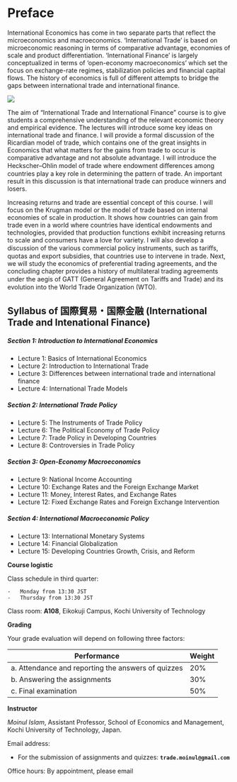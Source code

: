 # Preface {.unnumbered}

International Economics has come in two separate parts that reflect the microeconomics and macroeconomics. 'International Trade' is based on microeconomic reasoning in terms of comparative advantage, economies of scale and product differentiation. 'International Finance' is largely conceptualized in terms of 'open-economy macroeconomics' which set the focus on exchange-rate regimes, stabilization policies and financial capital flows. The history of economics is full of different attempts to bridge the gaps between international trade and international finance.

![](figures/3.jpg)

The aim of "International Trade and International Finance" course is to give students a comprehensive understanding of the relevant economic theory and empirical evidence. The lectures will introduce some key ideas on international trade and finance. I will provide a formal discussion of the Ricardian model of trade, which contains one of the great insights in Economics that what matters for the gains from trade to occur is comparative advantage and not absolute advantage. I will introduce the Heckscher--Ohlin model of trade where endowment diﬀerences among countries play a key role in determining the pattern of trade. An important result in this discussion is that international trade can produce winners and losers.

Increasing returns and trade are essential concept of this course. I will focus on the Krugman model or the model of trade based on internal economies of scale in production. It shows how countries can gain from trade even in a world where countries have identical endowments and technologies, provided that production functions exhibit increasing returns to scale and consumers have a love for variety. I will also develop a discussion of the various commercial policy instruments, such as tariﬀs, quotas and export subsidies, that countries use to intervene in trade. Next, we will study the economics of preferential trading agreements, and the concluding chapter provides a history of multilateral trading agreements under the aegis of GATT (General Agreement on Tariﬀs and Trade) and its evolution into the World Trade Organization (WTO).

## Syllabus of 国際貿易・国際金融 (International Trade and Intenational Finance)

##### Section 1: Introduction to International Economics

-   Lecture 1: Basics of International Economics
-   Lecture 2: Introduction to International Trade
-   Lecture 3: Differences between international trade and international finance
-   Lecture 4: International Trade Models

##### Section 2: International Trade Policy

-   Lecture 5: The Instruments of Trade Policy
-   Lecture 6: The Political Economy of Trade Policy
-   Lecture 7: Trade Policy in Developing Countries
-   Lecture 8: Controversies in Trade Policy

##### Section 3: Open-Economy Macroeconomics

-   Lecture 9: National Income Accounting
-   Lecture 10: Exchange Rates and the Foreign Exchange Market
-   Lecture 11: Money, Interest Rates, and Exchange Rates
-   Lecture 12: Fixed Exchange Rates and Foreign Exchange Intervention

##### Section 4: International Macroeconomic Policy

-   Lecture 13: International Monetary Systems
-   Lecture 14: Financial Globalization
-   Lecture 15: Developing Countries Growth, Crisis, and Reform

**Course logistic**

Class schedule in third quarter:

    -   Monday from 13:30 JST
    -   Thursday from 13:30 JST

Class room: **A108**, Eikokuji Campus, Kochi University of Technology

**Grading**

Your grade evaluation will depend on following three factors:

| Performance                                         | Weight |
|-----------------------------------------------------|--------|
| a\. Attendance and reporting the answers of quizzes | 20%    |
| b\. Answering the assignments                       | 30%    |
| c\. Final examination                               | 50%    |

**Instructor**

*Moinul Islam*, Assistant Professor, School of Economics and Management, Kochi University of Technology, Japan.

Email address:

-   For the submission of assignments and quizzes: **`trade.moinul@gmail.com`**

Office hours: By appointment, please email
